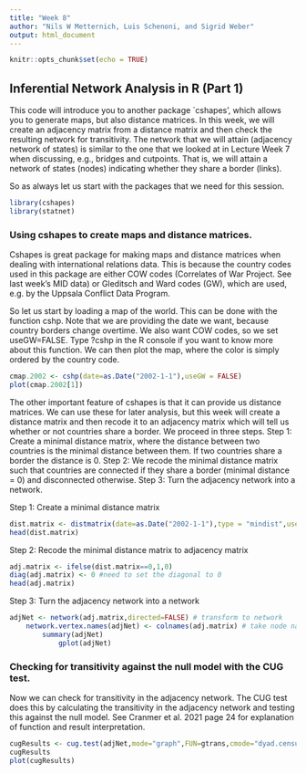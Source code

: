 ```yaml
---
title: "Week 8"
author: "Nils W Metternich, Luis Schenoni, and Sigrid Weber"
output: html_document
---
```



```r
knitr::opts_chunk$set(echo = TRUE)
```

## Inferential Network Analysis in R (Part 1)

This code will introduce you to another package `cshapes', which allows you to generate maps, but also distance matrices. In this week, we will create an adjacency matrix from a distance matrix and then check the resulting network for transitivity. The network that we will attain (adjacency network of states) is similar to the one that we looked at in Lecture Week 7 when discussing, e.g., bridges and cutpoints. That is, we will attain a network of states (nodes) indicating whether they share a border (links).

So as always let us start with the packages that we need for this session.

```r
library(cshapes)
library(statnet)
```
### Using cshapes to create maps and distance matrices.
Cshapes is great package for making maps and distance matrices when dealing with international relations data. This is because the country codes used in this package are either COW codes (Correlates of War Project. See last week's MID data) or Gleditsch and Ward codes (GW), which are used, e.g. by the Uppsala Conflict Data Program.

So let us start by loading a map of the world. This can be done with the function cshp. Note that we are providing the date we want, because country borders change overtime. We also want COW codes, so we set useGW=FALSE. Type ?cshp in the R console if you want to know more about this function. We can then plot the map, where the color is simply ordered by the country code.

```r
cmap.2002 <- cshp(date=as.Date("2002-1-1"),useGW = FALSE)
plot(cmap.2002[1])
```

The other important feature of cshapes is that it can provide us distance matrices. We can use these for later analysis, but this week will create a distance matrix and then recode it to an adjacency matrix which will tell us whether or not countries share a border. We proceed in three steps. Step 1: Create a minimal distance matrix, where the distance between two countries is the minimal distance between them. If two countries share a border the distance is 0. Step 2: We recode the minimal distance matrix such that countries are connected if they share a border (minimal distance = 0) and disconnected otherwise. Step 3: Turn the adjacency network into a network.

Step 1: Create a minimal distance matrix
```r
dist.matrix <- distmatrix(date=as.Date("2002-1-1"),type = "mindist",useGW = FALSE)
head(dist.matrix)
```

Step 2: Recode the minimal distance matrix to adjacency matrix
```r
adj.matrix <- ifelse(dist.matrix==0,1,0)
diag(adj.matrix) <- 0 #need to set the diagonal to 0
head(adj.matrix)
```

Step 3: Turn the adjacency network into a network
```r
adjNet <- network(adj.matrix,directed=FALSE) # transform to network
	network.vertex.names(adjNet) <- colnames(adj.matrix) # take node names from adj.matrix
		summary(adjNet)
			gplot(adjNet)

```

### Checking for transitivity against the null model with the CUG test. 

Now we can check for transitivity in the adjacency network. The CUG test does this by calculating the transitivity in the adjacency network and testing this against the null model. See Cranmer et al. 2021 page 24 for explanation of function and result interpretation. 

```r
cugResults <- cug.test(adjNet,mode="graph",FUN=gtrans,cmode="dyad.census")
cugResults
plot(cugResults)
```

